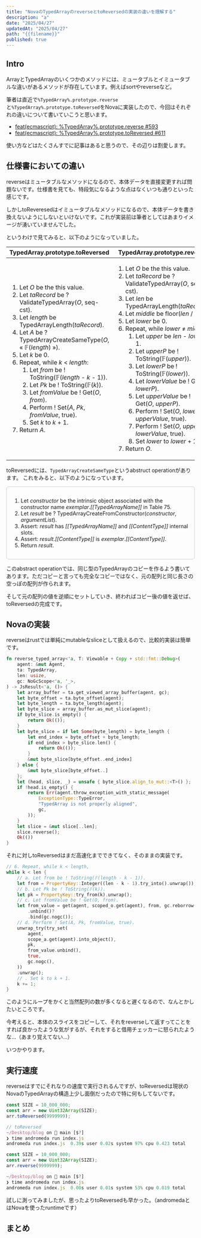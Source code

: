 ```yaml
---
title: "NovaのTypedArrayのreverseとtoReversedの実装の違いを理解する"
description: "a"
date: "2025/04/27"
updatedAt: "2025/04/27"
path: "{{filename}}"
published: true
---
```


## Intro

ArrayとTypedArrayのいくつかのメソッドには、ミュータブルとイミュータブルな違いがあるメソッドが存在しています。例えばsortやreverseなど。

筆者は直近で`%TypedArray%.prototype.reverse`と`%TypedArray%.prototype.toReversed`をNovaに実装したので、今回はそれぞれの違いについて書いていこうと思います。

- [feat(ecmascript): %TypedArray%.prototype.reverse #593](https://github.com/trynova/nova/pull/593)
- [feat(ecmascript): %TypedArray%.prototype.toReversed #611](https://github.com/trynova/nova/pull/611)

使い方などはたくさんすでに記事はあると思うので、その辺りは割愛します。

## 仕様書においての違い

reverseはミュータブルなメソッドになるので、本体データを直接変更すれば問題ないです。仕様書を見ても、特段気になるような点はなくいつも通りといった感じです。

しかしtoReveresedはイミュータブルなメソッドになるので、本体データを書き換えないようにしないといけないです。これが実装前は筆者としてはあまりイメージが湧いていませんでした。

というわけで見てみると、以下のようになっていました。

<table>
  <thead>
    <tr>
      <th>TypedArray.prototype.toReversed</th>
      <th>TypedArray.prototype.reverse</th>
    </tr>
  </thead>
  <tbody>
    <tr>
      <td>
        <emu-alg>
            <ol>
                <li>Let <var>O</var> be the <emu-val>this</emu-val> value.</li>
                <li>Let <var>taRecord</var> be ? <emu-xref aoid="ValidateTypedArray">ValidateTypedArray</emu-xref>(<var>O</var>, <emu-const>seq-cst</emu-const>).</li>
                <li>Let <var>length</var> be <emu-xref aoid="TypedArrayLength">TypedArrayLength</emu-xref>(<var>taRecord</var>).</li>
                <li>Let <var>A</var> be ? <emu-xref aoid="TypedArrayCreateSameType">TypedArrayCreateSameType</emu-xref>(<var>O</var>, « <emu-xref aoid="𝔽">𝔽</emu-xref>(<var>length</var>) »).</li>
                <li>Let <var>k</var> be 0.</li>
                <li>
                Repeat, while <var>k</var> &lt; <var>length</var>:
                <ol>
                    <li>Let <var>from</var> be ! <emu-xref aoid="ToString">ToString</emu-xref>(<emu-xref aoid="𝔽">𝔽</emu-xref>(<var>length</var> - <var>k</var> - 1)).</li>
                    <li>Let <var>Pk</var> be ! <emu-xref aoid="ToString">ToString</emu-xref>(<emu-xref aoid="𝔽">𝔽</emu-xref>(<var>k</var>)).</li>
                    <li>Let <var>fromValue</var> be ! <emu-xref aoid="Get">Get</emu-xref>(<var>O</var>, <var>from</var>).</li>
                    <li>Perform ! <emu-xref aoid="Set">Set</emu-xref>(<var>A</var>, <var>Pk</var>, <var>fromValue</var>, <emu-val>true</emu-val>).</li>
                    <li>Set <var>k</var> to <var>k</var> + 1.</li>
                </ol>
                </li>
                <li>Return <var>A</var>.</li>
            </ol>
        </emu-alg>
      </td>
      <td>
        <emu-alg>
            <ol>
                <li>Let <var>O</var> be the <emu-val>this</emu-val> value.</li>
                <li>Let <var>taRecord</var> be ? <emu-xref aoid="ValidateTypedArray">ValidateTypedArray</emu-xref>(<var>O</var>, <emu-const>seq-cst</emu-const>).</li>
                <li>Let <var>len</var> be <emu-xref aoid="TypedArrayLength">TypedArrayLength</emu-xref>(<var>taRecord</var>).</li>
                <li>Let <var>middle</var> be <emu-xref aoid="floor">floor</emu-xref>(<var>len</var> / 2).</li>
                <li>Let <var>lower</var> be 0.</li>
                <li>
                    Repeat, while <var>lower</var> ≠ <var>middle</var>:
                    <ol>
                        <li>Let <var>upper</var> be <var>len</var> - <var>lower</var> - 1.</li>
                        <li>Let <var>upperP</var> be ! <emu-xref aoid="ToString">ToString</emu-xref>(<emu-xref aoid="𝔽">𝔽</emu-xref>(<var>upper</var>)).</li>
                        <li>Let <var>lowerP</var> be ! <emu-xref aoid="ToString">ToString</emu-xref>(<emu-xref aoid="𝔽">𝔽</emu-xref>(<var>lower</var>)).</li>
                        <li>Let <var>lowerValue</var> be ! <emu-xref aoid="Get">Get</emu-xref>(<var>O</var>, <var>lowerP</var>).</li>
                        <li>Let <var>upperValue</var> be ! <emu-xref aoid="Get">Get</emu-xref>(<var>O</var>, <var>upperP</var>).</li>
                        <li>Perform ! <emu-xref aoid="Set">Set</emu-xref>(<var>O</var>, <var>lowerP</var>, <var>upperValue</var>, <emu-val>true</emu-val>).</li>
                        <li>Perform ! <emu-xref aoid="Set">Set</emu-xref>(<var>O</var>, <var>upperP</var>, <var>lowerValue</var>, <emu-val>true</emu-val>).</li>
                        <li>Set <var>lower</var> to <var>lower</var> + 1.</li>
                    </ol>
                </li>
                <li>Return <var>O</var>.</li>
            </ol>
        </emu-alg>
      </td>
    </tr>
  </tbody>
</table>

toReversedには、`TypedArrayCreateSameType`というabstruct operationがあります。
これをみると、以下のようになっています。

<div style="border: 1px solid #ccc; padding: 1em; border-radius: 6px;">
  <emu-alg>
    <ol>
      <li>Let <var>constructor</var> be the intrinsic object associated with the <emu-xref>constructor</emu-xref> name <var>exemplar</var>.<var>[[TypedArrayName]]</var> in <emu-xref>Table 75</emu-xref>.</li>
      <li>Let <var>result</var> be ? <emu-xref aoid="TypedArrayCreateFromConstructor">TypedArrayCreateFromConstructor</emu-xref>(<var>constructor</var>, <var>argumentList</var>).</li>
      <li><emu-xref>Assert</emu-xref>: <var>result</var> has <var>[[TypedArrayName]]</var> and <var>[[ContentType]]</var> internal slots.</li>
      <li><emu-xref>Assert</emu-xref>: <var>result</var>.<var>[[ContentType]]</var> is <var>exemplar</var>.<var>[[ContentType]]</var>.</li>
      <li>Return <var>result</var>.</li>
    </ol>
  </emu-alg>
</div>

このabstract operationでは、同じ型のTypedArrayのコピーを作るよう書いてあります。ただコピーと言っても完全なコピーではなく、元の配列と同じ長さの空っぽの配列が作られます。

そして元の配列の値を逆順にセットしていき、終わればコピー後の値を返せば、toReversedの完成です。

## Novaの実装

reverseはrustでは単純にmutableなsliceとして扱えるので、比較的実装は簡単です。

```rs
fn reverse_typed_array<'a, T: Viewable + Copy + std::fmt::Debug>(
    agent: &mut Agent,
    ta: TypedArray,
    len: usize,
    gc: NoGcScope<'a, '_>,
) -> JsResult<'a, ()> {
    let array_buffer = ta.get_viewed_array_buffer(agent, gc);
    let byte_offset = ta.byte_offset(agent);
    let byte_length = ta.byte_length(agent);
    let byte_slice = array_buffer.as_mut_slice(agent);
    if byte_slice.is_empty() {
        return Ok(());
    }
    let byte_slice = if let Some(byte_length) = byte_length {
        let end_index = byte_offset + byte_length;
        if end_index > byte_slice.len() {
            return Ok(());
        }
        &mut byte_slice[byte_offset..end_index]
    } else {
        &mut byte_slice[byte_offset..]
    };
    let (head, slice, _) = unsafe { byte_slice.align_to_mut::<T>() };
    if !head.is_empty() {
        return Err(agent.throw_exception_with_static_message(
            ExceptionType::TypeError,
            "TypedArray is not properly aligned",
            gc,
        ));
    }
    let slice = &mut slice[..len];
    slice.reverse();
    Ok(())
}
```

それに対しtoReversedはまだ高速化までできてなく、そのままの実装です。

```rs
// 6. Repeat, while k < length,
while k < len {
    // a. Let from be ! ToString(𝔽(length - k - 1)).
    let from = PropertyKey::Integer((len - k - 1).try_into().unwrap());
    // b. Let Pk be ! ToString(𝔽(k)).
    let pk = PropertyKey::try_from(k).unwrap();
    // c. Let fromValue be ! Get(O, from).
    let from_value = get(agent, scoped_o.get(agent), from, gc.reborrow())
        .unbind()?
        .bind(gc.nogc());
    // d. Perform ! Set(A, Pk, fromValue, true).
    unwrap_try(try_set(
        agent,
        scope_a.get(agent).into_object(),
        pk,
        from_value.unbind(),
        true,
        gc.nogc(),
    ))
    .unwrap();
    // . Set k to k + 1.
    k += 1;
}
```

このようにループをかくと当然配列の数が多くなると遅くなるので、なんとかしたいところです。

今考えると、本体のスライスをコピーして、それをreverseして返すってことをすれば良かったような気がするが、それをすると借用チェッカーに怒られたような...（あまり覚えてない...）

いつかやります。

## 実行速度

reverseはすでにそれなりの速度で実行されるんですが、toReversedは現状のNovaのTypedArrayの構造上少し面倒だったので特に何もしてないです。

```js
const SIZE = 10_000_000;
const arr = new Uint32Array(SIZE);
arr.toReversed(9999999);

// toReversed
~/Desktop/blog on  main [$?]
❯ time andromeda run index.js
andromeda run index.js  0.39s user 0.02s system 97% cpu 0.423 total

const SIZE = 10_000_000;
const arr = new Uint32Array(SIZE);
arr.reverse(9999999);

~/Desktop/blog on  main [$?]
❯ time andromeda run index.js
andromeda run index.js  0.00s user 0.01s system 53% cpu 0.019 total
```

試しに測ってみましたが、思ったよりtoReversedも早かった。（andromedaとはNovaを使ったruntimeです）

## まとめ
